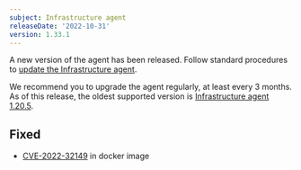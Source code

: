 ```yaml
---
subject: Infrastructure agent
releaseDate: '2022-10-31'
version: 1.33.1
---
```


A new version of the agent has been released. Follow standard procedures to [update the Infrastructure agent](/docs/infrastructure/install-configure-manage-infrastructure/update-or-uninstall/update-infrastructure-agent).

We recommend you to upgrade the agent regularly, at least every 3 months. As of this release, the oldest supported version is [Infrastructure agent 1.20.5](/docs/release-notes/infrastructure-release-notes/infrastructure-agent-release-notes/new-relic-infrastructure-agent-1205).

## Fixed

* [CVE-2022-32149](https://github.com/advisories/GHSA-4hjv-8mmr-jxwv) in docker image

